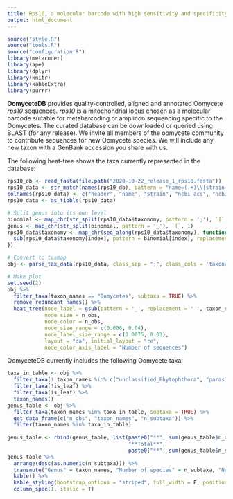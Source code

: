 ```yaml
---
title: Rps10, a molecular barcode with high sensitivity and specificity for oomycetes
output: html_document
---
```


```r
source("style.R")
source("tools.R")
source("configuration.R")
library(metacoder)
library(ape)
library(dplyr)
library(knitr)
library(kableExtra)
library(purrr)
```

**OomyceteDB** provides quality-controlled, aligned and annotated Oomycete *rps10* sequences.
*rps10* is a mitochondrial locus chosen as a molecular barcode suitable for metabarcoding or amplicon sequencing specific to the Oomycetes.
The curated database can be downloaded or queried using BLAST (for any release).
We invite all members of the oomycete community to contribute sequences for new Oomycete species.
We will include any new taxon with a GenBank accession you share with us.

The following heat-tree shows the taxa currently represented in the database:


<!-- <iframe class = "shiny_frame" src="http://oomy.cgrb.oregonstate.edu:3838/grunwald/OomyceteDB_dev/contents" frameBorder="0">
</iframe> -->

```r
rps10_db <- read_fasta(file.path("2020-10-22_release_1_rps10.fasta"))
rps10_data <- str_match(names(rps10_db), pattern = "name=(.+)\\|strain=(.+)\\|ncbi_acc=(.+)\\|ncbi_taxid=(.+)\\|oodb_id=(.+)\\|taxonomy=(.+)$")
colnames(rps10_data) <- c("header", "name", "strain", "ncbi_acc", "ncbi_taxid", "oodb_id", "taxonomy")
rps10_data <- as_tibble(rps10_data)

# Split genus into its own level
binomial <- map_chr(str_split(rps10_data$taxonomy, pattern = ';'), `[`, 7)
genus <- map_chr(str_split(binomial, pattern = '_'), `[`, 1)
rps10_data$taxonomy <- map_chr(seq_along(rps10_data$taxonomy), function(index) {
  sub(rps10_data$taxonomy[index], pattern = binomial[index], replacement = paste0(genus[index], ';', binomial[index]))
})

# Convert to taxmap
obj <- parse_tax_data(rps10_data, class_sep = ";", class_cols = 'taxonomy')

# Make plot
set.seed(2)
obj %>%
  filter_taxa(taxon_names == "Oomycetes", subtaxa = TRUE) %>%
  remove_redundant_names() %>%
  heat_tree(node_label = gsub(pattern = '_', replacement = ' ', taxon_names),
            node_size = n_obs, 
            node_color = n_obs,
            node_size_range = c(0.006, 0.04),
            node_label_size_range = c(0.0075, 0.03),
            layout = "da", initial_layout = "re",
            node_color_axis_label = "Number of sequences")
```

OomyceteDB currently includes the following Oomycete taxa:

```r
taxa_in_table <- obj %>%
  filter_taxa(! taxon_names %in% c("unclassified_Phytophthora", "parasitica_species_group")) %>%
  filter_taxa(!is_leaf) %>% 
  filter_taxa(is_leaf) %>%
  taxon_names()
genus_table <- obj %>%
  filter_taxa(taxon_names %in% taxa_in_table, subtaxa = TRUE) %>%
  get_data_frame(c("n_obs", "taxon_names", "n_subtaxa")) %>%
  filter(taxon_names %in% taxa_in_table)
  
genus_table <- rbind(genus_table, list(paste0("**", sum(genus_table$n_obs), "**"),
                                       "**Total**",
                                       paste0("**", sum(genus_table$n_subtaxa), "**")))
genus_table %>%
  arrange(desc(as.numeric(n_subtaxa))) %>%
  transmute("Genus" = taxon_names, "Number of species" = n_subtaxa, "Number of sequences" = n_obs) %>%
  kable() %>%
  kable_styling(bootstrap_options = "striped", full_width = F, position = "center") %>% 
  column_spec(1, italic = T) 
```


